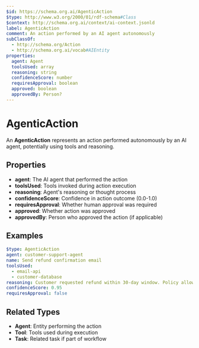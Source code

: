 ```yaml
---
$id: https://schema.org.ai/AgenticAction
$type: http://www.w3.org/2000/01/rdf-schema#Class
$context: http://schema.org.ai/context/ai-context.jsonld
label: AgenticAction
comment: An action performed by an AI agent autonomously
subClassOf:
  - http://schema.org/Action
  - http://schema.org.ai/vocab#AIEntity
properties:
  agent: Agent
  toolsUsed: array
  reasoning: string
  confidenceScore: number
  requiresApproval: boolean
  approved: boolean
  approvedBy: Person?
---
```


# AgenticAction

An **AgenticAction** represents an action performed autonomously by an AI agent, potentially using tools and reasoning.

## Properties

- **agent**: The AI agent that performed the action
- **toolsUsed**: Tools invoked during action execution
- **reasoning**: Agent's reasoning or thought process
- **confidenceScore**: Confidence in action outcome (0.0-1.0)
- **requiresApproval**: Whether human approval was required
- **approved**: Whether action was approved
- **approvedBy**: Person who approved the action (if applicable)

## Examples

```yaml
$type: AgenticAction
agent: customer-support-agent
name: Send refund confirmation email
toolsUsed:
  - email-api
  - customer-database
reasoning: Customer requested refund within 30-day window. Policy allows automatic approval.
confidenceScore: 0.95
requiresApproval: false
```

## Related Types

- **Agent**: Entity performing the action
- **Tool**: Tools used during execution
- **Task**: Related task if part of workflow
